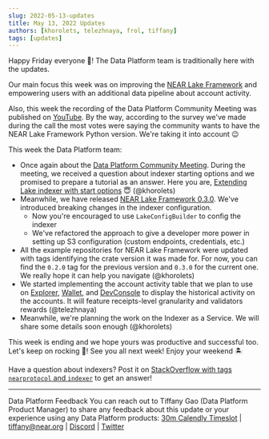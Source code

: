 ```yaml
---
slug: 2022-05-13-updates
title: May 13, 2022 Updates
authors: [khorolets, telezhnaya, frol, tiffany]
tags: [updates]
---
```


Happy Friday everyone 👋! The Data Platform team is traditionally here with the updates.

Our main focus this week was on improving the [NEAR Lake Framework](https://github.com/near/near-lake-framework) and empowering users with an additional data pipeline about account activity.

Also, this week the recording of the Data Platform Community Meeting was published on [YouTube](https://www.youtube.com/watch?v=-5nG77ReU4g). By the way, according to the survey we've made during the call the most votes were saying the community wants to have the NEAR Lake Framework Python version. We're taking it into account 😉

This week the Data Platform team:

<!-- truncate -->

- Once again about the [Data Platform Community Meeting](https://www.youtube.com/watch?v=-5nG77ReU4g). During the meeting, we received a question about indexer starting options and we promised to prepare a tutorial as an answer. Here you are, [Extending Lake indexer with start options](https://near-indexers.io/tutorials/lake/lake-start-options) 😇 (@khorolets)
- Meanwhile, we have released [NEAR Lake Framework 0.3.0](https://github.com/near/near-lake-framework/releases/tag/v0.3.0). We've introduced breaking changes in the indexer configuration.
    - Now you're encouraged to use `LakeConfigBuilder` to config the indexer
    - We've refactored the approach to give a developer more power in setting up S3 configuration (custom endpoints, credentials, etc.)
- All the example repositories for NEAR Lake Framework were updated with tags identifying the crate version it was made for. For now, you can find the `0.2.0` tag for the previous version and `0.3.0` for the current one. We really hope it can help you navigate (@khorolets)
- We started implementing the account activity table that we plan to use on [Explorer](https://explorer.near.org), [Wallet](https://wallet.near.org), and [DevConsole](https://console.pagoda.co) to display the historical activity on the accounts. It will feature receipts-level granularity and validators rewards (@telezhnaya)
- Meanwhile, we're planning the work on the Indexer as a Service. We will share some details soon enough (@khorolets)

This week is ending and we hope yours was productive and successful too. Let's keep on rocking 🤘! See you all next week! Enjoy your weekend 🏝

Have a question about indexers? Post it on [StackOverflow with tags `nearprotocol` and `indexer`](https://stackoverflow.com/questions/tagged/nearprotocol+indexer) to get an answer!

---

Data Platform Feedback
You can reach out to Tiffany Gao (Data Platform Product Manager) to share any feedback about this update or your experience using any Data Platform products:
[30m Calendly Timeslot](https://calendly.com/tiffany-236/30min) | [tiffany@near.org](mailto:tiffany@near.org) | [Discord](https://discord.com/channels/490367152054992913/542945453533036544) | [Twitter](https://twitter.com/TiffanyYijiaGao)
